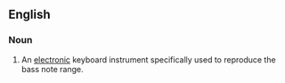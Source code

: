 ==English==

===Noun===
{{en-noun|head=[[keyboard]] [[bass]]|keyboard basses}}

# {{context|musical instruments|lang=en}} An [[electronic]] keyboard instrument specifically used to reproduce the bass note range.